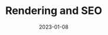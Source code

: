 ---
title: Rendering and SEO
description: Rendering strategies for search engine optimization
weight: 5
date: "2023-01-08"
free: false
---